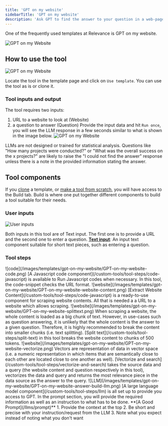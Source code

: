 ```yaml
---
title: 'GPT on my website'
sidebarTitle: 'GPT on my website'
description: 'Ask GPT to find the answer to your question in a web-page'
---
```

One of the frequently used templates at Relevance is GPT on my website.

![GPT on my Website](/images/templates/gpt-on-my-website/GPT-on-my-website-form.png)

## How to use the tool
![GPT on my Website](/images/templates/gpt-on-my-website/GPT-on-my-website.png)

Locate the tool in the template page and click on `Use template`. You can use the 
tool as is or clone it.
<Snippet file="clone-a-template.mdx" />

### Tool inputs and output
The tool requires two inputs: 
1. URL to a website to look at (Website)
2. a question to answer (Question)
Provide the input data and hit `Run once`, you will see the LLM response in a few seconds
similar to what is shown in the image below.
![GPT on my Website](/images/templates/gpt-on-my-website/GPT-on-my-website-answer.png)

<Tip>LLMs are not designed or trained for statistical analysis. Questions like 
"How many projects were conducted?" or "What was the overall success on the x projects?" 
are likely to raise the "I could not find the answer" response unless there is a note in 
the provided information stating the answer.</Tip>

## Tool components
If you [clone](/_snippets/clone-a-template) a template, or 
[make a tool from scratch](/notebook/introduction), 
you will have access to the Build tab. 
Build is where one put together different components to build a tool suitable for
their needs.

### User inputs
![User inputs](/images/templates/gpt-on-my-website/GPT-on-my-website-answer-build-input.png)

Both inputs in this tool are of Text input. The first one is to provide a URL and the second
one to enter a question.
**[Text input](/notebook/user-inputs/text-to-input)**: An input text component suitable for short 
text pieces, such as entering a question.

### Tool steps
<Tabs>
<Tab title="Code">
![code](/images/templates/gpt-on-my-website/GPT-on-my-website-code.png)
[A Javascript code component](/custom-tools/tool-steps/code-javascript) is available to Run
Javascript codes when necessary. In this tool, the code-snippet checks the URL format.
</Tab>

<Tab title="Extract website content">
![website](/images/templates/gpt-on-my-website/GPT-on-my-website-website-content.png)
[Extract Website Content](/custom-tools/tool-steps/code-javascript) is a ready-to-use
component for scraping website contents. All that is needed a a URL to a website which
allows scraping.
</Tab>

<Tab title="Split text">
![website](/images/templates/gpt-on-my-website/GPT-on-my-website-splittext.png)
When scraping a website, the whole content is loaded as a big chunk of text. However, 
in use-cases such as question answering, it is unlikely that the whole content
is the answer to a given question.
Therefore, it is highly recommended to break the content into smaller chunks (i.e. 
text splitting).
[Split text](/custom-tools/tool-steps/split-text) in this tool breaks the website content
to chunks of 500 tokens.
</Tab>

<Tab title="Vectorize and search array">
![website](/images/templates/gpt-on-my-website/GPT-on-my-website-vectorize.png)
Vectors are representation of data in vector space (i.e. a numeric representation 
in which items that are semantically close to each other are located close to 
one another as well).
[Vectorize and search](/custom-tools/tool-steps/vectorize-and-search) takes the source
data and a query (the website content and question respectively in this tool), vectorizes
the data and query and returns the most relevance piece in the data source as the answer 
to the query.
</Tab>

<Tab title="LLM">
![LLM](/images/templates/gpt-on-my-website/GPT-on-my-website-answer-build-llm.png)
[A large language model component](/custom-tools/tool-steps/llm) is all set up to provide
you access to GPT. In the prompt section, you will provide the required information
as well as an instruction to what has to be done.
<Tip>
**[A Good Prompt](/llms/prompt)**
1. Provide the context at the top
2. Be short and precise with your instruction/request from the LLM
3. Note what you expect instead of noting what you don't want
</Tip>
</Tab>
</Tabs>
